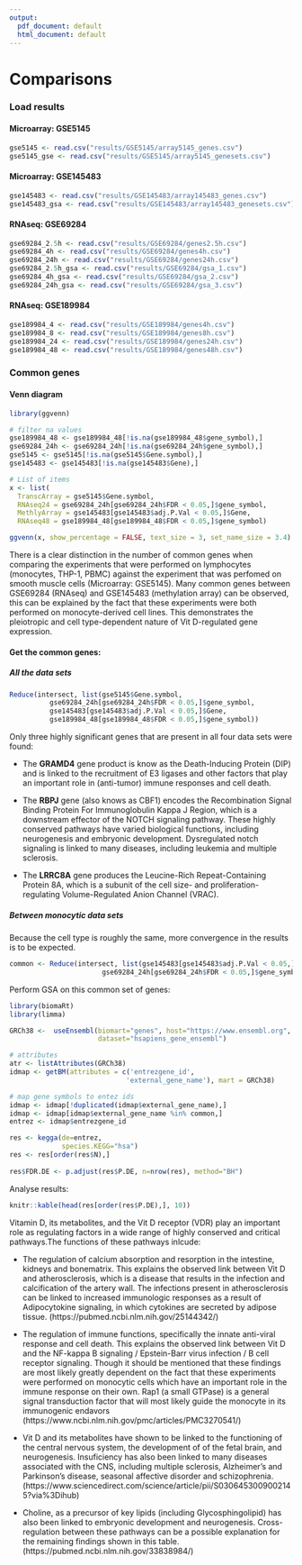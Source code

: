 ```yaml
---
output:
  pdf_document: default
  html_document: default
---
```


# Comparisons

### Load results

#### Microarray: GSE5145

```r
gse5145 <- read.csv("results/GSE5145/array5145_genes.csv")
gse5145_gse <- read.csv("results/GSE5145/array5145_genesets.csv")
```

#### Microarray: GSE145483

```r
gse145483 <- read.csv("results/GSE145483/array145483_genes.csv")
gse145483_gsa <- read.csv("results/GSE145483/array145483_genesets.csv")
```

#### RNAseq: GSE69284

```r
gse69284_2.5h <- read.csv("results/GSE69284/genes2.5h.csv")
gse69284_4h <- read.csv("results/GSE69284/genes4h.csv")
gse69284_24h <- read.csv("results/GSE69284/genes24h.csv")
gse69284_2.5h_gsa <- read.csv("results/GSE69284/gsa_1.csv")
gse69284_4h_gsa <- read.csv("results/GSE69284/gsa_2.csv")
gse69284_24h_gsa <- read.csv("results/GSE69284/gsa_3.csv")
```

#### RNAseq: GSE189984

```r
gse189984_4 <- read.csv("results/GSE189984/genes4h.csv")
gse189984_8 <- read.csv("results/GSE189984/genes8h.csv")
gse189984_24 <- read.csv("results/GSE189984/genes24h.csv")
gse189984_48 <- read.csv("results/GSE189984/genes48h.csv")
```

### Common genes

#### Venn diagram

```r
library(ggvenn)

# filter na values
gse189984_48 <- gse189984_48[!is.na(gse189984_48$gene_symbol),]
gse69284_24h <- gse69284_24h[!is.na(gse69284_24h$gene_symbol),]
gse5145 <- gse5145[!is.na(gse5145$Gene.symbol),]
gse145483 <- gse145483[!is.na(gse145483$Gene),]

# List of items
x <- list(
  TranscArray = gse5145$Gene.symbol, 
  RNAseq24 = gse69284_24h[gse69284_24h$FDR < 0.05,]$gene_symbol, 
  MethlyArray = gse145483[gse145483$adj.P.Val < 0.05,]$Gene, 
  RNAseq48 = gse189984_48[gse189984_48$FDR < 0.05,]$gene_symbol)

ggvenn(x, show_percentage = FALSE, text_size = 3, set_name_size = 3.4)
```

There is a clear distinction in the number of common genes when comparing the experiments that were performed on lymphocytes (monocytes, THP-1, PBMC) against the experiment that was perfomed on smooth muscle cells (Microarray: GSE5145). Many common genes between GSE69284 (RNAseq) and GSE145483 (methylation array) can be observed, this can be explained by the fact that these experiments were both performed on monocyte-derived cell lines. This demonstrates the pleiotropic and cell type-dependent nature of Vit D-regulated gene expression.

#### Get the common genes:

##### All the data sets

```r
Reduce(intersect, list(gse5145$Gene.symbol,
          gse69284_24h[gse69284_24h$FDR < 0.05,]$gene_symbol,
          gse145483[gse145483$adj.P.Val < 0.05,]$Gene,
          gse189984_48[gse189984_48$FDR < 0.05,]$gene_symbol))
```

Only three highly significant genes that are present in all four data sets were found:  

- The **GRAMD4** gene product is know as the Death-Inducing Protein (DIP) and is linked to the recruitment of E3 ligases and other factors that play an important role in (anti-tumor) immune responses and cell death.

- The **RBPJ** gene (also knows as CBF1) encodes the Recombination Signal Binding Protein For Immunoglobulin Kappa J Region, which is a downstream effector of the NOTCH signaling pathway. These highly conserved pathways have varied biological functions, including neurogenesis and embryonic development. Dysregulated notch signaling is linked to many diseases, including leukemia and multiple sclerosis.

- The **LRRC8A** gene produces the Leucine-Rich Repeat-Containing Protein 8A, which is a subunit of the cell size- and proliferation-regulating Volume-Regulated Anion Channel (VRAC).

##### Between monocytic data sets

Because the cell type is roughly the same, more convergence in the results is to be expected.

```r
common <- Reduce(intersect, list(gse145483[gse145483$adj.P.Val < 0.05,]$Gene,
                       gse69284_24h[gse69284_24h$FDR < 0.05,]$gene_symbol))
```

Perform GSA on this common set of genes:

```r
library(biomaRt)
library(limma)

GRCh38 <-  useEnsembl(biomart="genes", host="https://www.ensembl.org",
                      dataset="hsapiens_gene_ensembl")

# attributes
atr <- listAttributes(GRCh38)
idmap <- getBM(attributes = c('entrezgene_id',
                             'external_gene_name'), mart = GRCh38)

# map gene symbols to entez ids
idmap <- idmap[!duplicated(idmap$external_gene_name),]
idmap <- idmap[idmap$external_gene_name %in% common,]
entrez <- idmap$entrezgene_id

res <- kegga(de=entrez,
             species.KEGG="hsa")
res <- res[order(res$N),]
    
res$FDR.DE <- p.adjust(res$P.DE, n=nrow(res), method="BH")
```

Analyse results:

```r
knitr::kable(head(res[order(res$P.DE),], 10))
```

Vitamin D, its metabolites, and the Vit D receptor (VDR) play an important role as regulating factors in a wide range of highly conserved and critical pathways.The functions of these pathways inlcude:

- The regulation of calcium absorption and resorption in the intestine, kidneys and bonematrix. This explains the observed link between Vit D and atherosclerosis, which is a disease that results in the infection and calcification of the artery wall. The infections present in atherosclerosis can be linked to increased immunologic responses as a result of Adipocytokine signaling, in which cytokines are secreted by adipose tissue. (https://pubmed.ncbi.nlm.nih.gov/25144342/)


- The regulation of immune functions, specifically the innate anti-viral response and cell death. This explains the observed link between Vit D and the NF-kappa B signaling / Epstein-Barr virus infection / B cell receptor signaling. Though it should be mentioned that these findings are most likely greatly dependent on the fact that these experiments were performed on monocytic cells which have an important role in the immune response on their own. Rap1 (a small GTPase) is a general signal transduction factor that will most likely guide the monocyte in its immunogenic endavors (https://www.ncbi.nlm.nih.gov/pmc/articles/PMC3270541/)


- Vit D and its metabolites have shown to be linked to the functioning of the central nervous system, the development of of the fetal brain, and neurogenesis. Insuficiency has also been linked to many diseases associated with the CNS, including multiple sclerosis, Alzheimer's and Parkinson's disease, seasonal affective disorder and schizophrenia. (https://www.sciencedirect.com/science/article/pii/S0306453009002145?via%3Dihub)


- Choline, as a precursor of key lipids (including Glycosphingolipid) has also been linked to embryonic development and neurogenesis. Cross-regulation between these pathways can be a possible explanation for the remaining findings shown in this table. (https://pubmed.ncbi.nlm.nih.gov/33838984/)